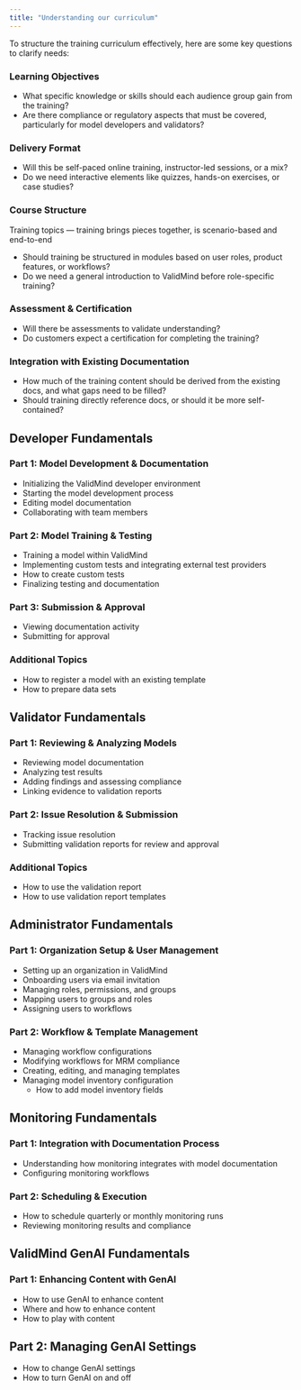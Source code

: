 ```yaml
---
title: "Understanding our curriculum"
---
```


To structure the training curriculum effectively, here are some key questions to clarify needs:


### Learning Objectives

- What specific knowledge or skills should each audience group gain from the training?
- Are there compliance or regulatory aspects that must be covered, particularly for model developers and validators?

### Delivery Format

- Will this be self-paced online training, instructor-led sessions, or a mix?
- Do we need interactive elements like quizzes, hands-on exercises, or case studies?

### Course Structure

Training topics — training brings pieces together, is scenario-based and end-to-end

- Should training be structured in modules based on user roles, product features, or workflows?
- Do we need a general introduction to ValidMind before role-specific training?

### Assessment & Certification

- Will there be assessments to validate understanding?
- Do customers expect a certification for completing the training?

### Integration with Existing Documentation

- How much of the training content should be derived from the existing docs, and what gaps need to be filled?
- Should training directly reference docs, or should it be more self-contained?


## Developer Fundamentals  

### **Part 1: Model Development & Documentation**  
- Initializing the ValidMind developer environment  
- Starting the model development process  
- Editing model documentation  
- Collaborating with team members  

### **Part 2: Model Training & Testing**  
- Training a model within ValidMind  
- Implementing custom tests and integrating external test providers  
- How to create custom tests  
- Finalizing testing and documentation  

### **Part 3: Submission & Approval**  
- Viewing documentation activity  
- Submitting for approval  

### **Additional Topics**  
- How to register a model with an existing template  
- How to prepare data sets  

## Validator Fundamentals  

### **Part 1: Reviewing & Analyzing Models**  
- Reviewing model documentation  
- Analyzing test results  
- Adding findings and assessing compliance  
- Linking evidence to validation reports  

### **Part 2: Issue Resolution & Submission**  
- Tracking issue resolution  
- Submitting validation reports for review and approval  

### **Additional Topics**  
- How to use the validation report  
- How to use validation report templates  

## Administrator Fundamentals  

### **Part 1: Organization Setup & User Management**  
- Setting up an organization in ValidMind  
- Onboarding users via email invitation  
- Managing roles, permissions, and groups  
- Mapping users to groups and roles  
- Assigning users to workflows  

### **Part 2: Workflow & Template Management**  
- Managing workflow configurations  
- Modifying workflows for MRM compliance  
- Creating, editing, and managing templates  
- Managing model inventory configuration  
  - How to add model inventory fields  

## Monitoring Fundamentals  

### **Part 1: Integration with Documentation Process**  
- Understanding how monitoring integrates with model documentation  
- Configuring monitoring workflows  

### **Part 2: Scheduling & Execution**  
- How to schedule quarterly or monthly monitoring runs  
- Reviewing monitoring results and compliance  

## ValidMind GenAI Fundamentals  

### **Part 1: Enhancing Content with GenAI**  
- How to use GenAI to enhance content  
- Where and how to enhance content  
- How to play with content  

## **Part 2: Managing GenAI Settings**  
- How to change GenAI settings  
- How to turn GenAI on and off  